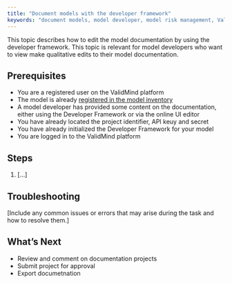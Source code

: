 ```yaml
---
title: "Document models with the developer framework"
keywords: "document models, model developer, model risk management, ValidMind"
---
```


This topic describes how to edit the model documentation by using the developer framework. This topic is relevant for model developers who want to view make qualitative edits to their model documentation.


## Prerequisites

* You are a registered user on the ValidMind platform
* The model is already [registered in the model inventory](register-models.qmd)
* A model developer has provided some content on the documentation, either using the Developer Framework or via the online UI editor
* You have already located the project identifier, API keuy and secret
* You have already initialized the Developer Framework for your model
* You are logged in to the ValidMind platform

## Steps

1. [...]


## Troubleshooting

[Include any common issues or errors that may arise during the task and how to resolve them.]

## What's Next

* Review and comment on documentation projects 
* Submit project for approval
* Export documetnation
